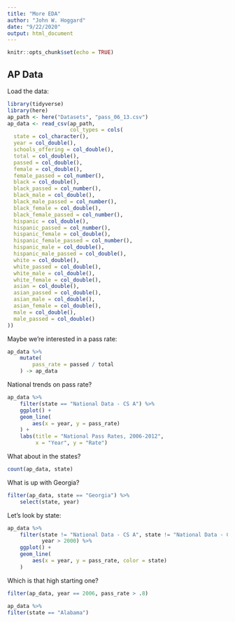 ```yaml
---
title: "More EDA"
author: "John W. Hoggard"
date: "9/22/2020"
output: html_document
---
```


```r
knitr::opts_chunk$set(echo = TRUE)
```

## AP Data

Load the data:
```r
library(tidyverse)
library(here)
ap_path <- here("Datasets", "pass_06_13.csv")
ap_data <- read_csv(ap_path, 
                    col_types = cols(
  state = col_character(),
  year = col_double(),
  schools_offering = col_double(),
  total = col_double(),
  passed = col_double(),
  female = col_double(),
  female_passed = col_number(),
  black = col_double(),
  black_passed = col_number(),
  black_male = col_double(),
  black_male_passed = col_number(),
  black_female = col_double(),
  black_female_passed = col_number(),
  hispanic = col_double(),
  hispanic_passed = col_number(),
  hispanic_female = col_double(),
  hispanic_female_passed = col_number(),
  hispanic_male = col_double(),
  hispanic_male_passed = col_double(),
  white = col_double(),
  white_passed = col_double(),
  white_male = col_double(),
  white_female = col_double(),
  asian = col_double(),
  asian_passed = col_double(),
  asian_male = col_double(),
  asian_female = col_double(),
  male = col_double(),
  male_passed = col_double()
))
```

Maybe we're interested in a pass rate:
```r
ap_data %>%
    mutate(
        pass_rate = passed / total
    ) -> ap_data
```

National trends on pass rate?
```r
ap_data %>%
    filter(state == "National Data - CS A") %>%
    ggplot() +
    geom_line(
        aes(x = year, y = pass_rate)
    ) +
    labs(title = "National Pass Rates, 2006-2012", 
         x = "Year", y = "Rate")
```

What about in the states?
```r
count(ap_data, state)
```

What is up with Georgia?
```r
filter(ap_data, state == "Georgia") %>%
    select(state, year)
```

Let's look by state:
```r
ap_data %>%
    filter(state != "National Data - CS A", state != "National Data - Calculus AB",
           year > 2000) %>%
    ggplot() + 
    geom_line(
        aes(x = year, y = pass_rate, color = state)
    )
```

Which is that high starting one?
```r
filter(ap_data, year == 2006, pass_rate > .8)
```

```r
ap_data %>%
filter(state == "Alabama") 
```



